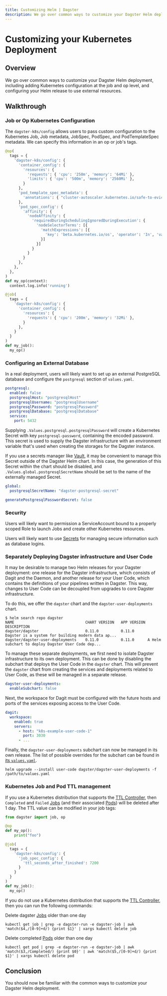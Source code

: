 ```yaml
---
title: Customizing Helm | Dagster
description: We go over common ways to customize your Dagster Helm deployment. This includes adding Kubernetes configuration at the job and op level, and configuring your Helm release to use external resources.
---
```


# Customizing your Kubernetes Deployment

## Overview

We go over common ways to customize your Dagster Helm deployment, including adding Kubernetes configuration at the job and op level, and configuring your Helm release to use external resources.

## Walkthrough

### Job or Op Kubernetes Configuration

The `dagster-k8s/config` allows users to pass custom configuration to the Kubernetes Job, Job metadata, JobSpec, PodSpec, and PodTemplateSpec metadata. We can specify this information in an op or job's tags.

```python
@op(
  tags = {
    'dagster-k8s/config': {
      'container_config': {
        'resources': {
          'requests': { 'cpu': '250m', 'memory': '64Mi' },
          'limits': { 'cpu': '500m', 'memory': '2560Mi' },
        }
      },
      'pod_template_spec_metadata': {
        'annotations': { "cluster-autoscaler.kubernetes.io/safe-to-evict": "true"}
      },
      'pod_spec_config': {
        'affinity': {
          'nodeAffinity': {
            'requiredDuringSchedulingIgnoredDuringExecution': {
              'nodeSelectorTerms': [{
                'matchExpressions': [{
                  'key': 'beta.kubernetes.io/os', 'operator': 'In', 'values': ['windows', 'linux'],
                }]
              }]
            }
          }
        }
      },
    },
  },
)
def my_op(context):
  context.log.info('running')

@job(
  tags = {
    'dagster-k8s/config': {
      'container_config': {
        'resources': {
          'requests': { 'cpu': '200m', 'memory': '32Mi' },
        }
      },
    }
  }
)
def my_job():
  my_op()
```

### Configuring an External Database

In a real deployment, users will likely want to set up an external PostgreSQL database and configure the `postgresql` section of `values.yaml`.

```yaml
postgresql:
  enabled: false
  postgresqlHost: "postgresqlHost"
  postgresqlUsername: "postgresqlUsername"
  postgresqlPassword: "postgresqlPassword"
  postgresqlDatabase: "postgresqlDatabase"
  service:
    port: 5432
```

Supplying `.Values.postgresql.postgresqlPassword` will create a Kubernetes Secret with key `postgresql-password`, containing the encoded password. This secret is used to supply the Dagster infrastructure with an environment variable that's used when creating the storages for the Dagster instance.

If you use a secrets manager like [Vault](https://www.hashicorp.com/products/vault/kubernetes), it may be convenient to manage this Secret outside of the Dagster Helm chart. In this case, the generation of this Secret within the chart should be disabled, and `.Values.global.postgresqlSecretName` should be set to the name of the externally managed Secret.

```yaml
global:
  postgresqlSecretName: "dagster-postgresql-secret"

generatePostgresqlPasswordSecret: false
```

### Security

Users will likely want to permission a ServiceAccount bound to a properly scoped Role to launch Jobs and create other Kubernetes resources.

Users will likely want to use [Secrets](https://kubernetes.io/docs/concepts/configuration/secret/) for managing secure information such as database logins.

### Separately Deploying Dagster infrastructure and User Code

It may be desirable to manage two Helm releases for your Dagster deployment: one release for the Dagster infrastructure, which consists of Dagit and the Daemon, and another release for your User Code, which contains the definitions of your pipelines written in Dagster. This way, changes to User Code can be decoupled from upgrades to core Dagster infrastructure.

To do this, we offer the `dagster` chart and the `dagster-user-deployments` chart.

    $ helm search repo dagster
    NAME                            	CHART VERSION	APP VERSION	DESCRIPTION
    dagster/dagster                 	0.11.0       	0.11.0     	Dagster is a system for building modern data ap...
    dagster/dagster-user-deployments	0.11.0       	0.11.0     	A Helm subchart to deploy Dagster User Code dep...

To manage these separate deployments, we first need to isolate Dagster infrastructure to its own deployment. This can be done by disabling the subchart that deploys the User Code in the `dagster` chart. This will prevent the `dagster` chart from creating the services and deployments related to User Code, as these will be managed in a separate release.

```yaml
dagster-user-deployments:
  enableSubchart: false
```

Next, the workspace for Dagit must be configured with the future hosts and ports of the services exposing access to the User Code.

```yaml
dagit:
  workspace:
    enabled: true
    servers:
      - host: "k8s-example-user-code-1"
        port: 3030
      - ...
```

Finally, the `dagster-user-deployments` subchart can now be managed in its own release. The list of possible overrides for the subchart can be found in [its `values.yaml`](https://github.com/dagster-io/dagster/blob/master/helm/dagster/charts/dagster-user-deployments/values.yaml).

    helm upgrade --install user-code dagster/dagster-user-deployments -f /path/to/values.yaml

### Kubernetes Job and Pod TTL management

If you use a Kubernetes distribution that supports the [TTL Controller](https://kubernetes.io/docs/concepts/workloads/controllers/ttlafterfinished/#ttl-controller), then `Completed` and `Failed` [Jobs](https://kubernetes.io/docs/concepts/workloads/controllers/job/) (and their associated [Pods](https://kubernetes.io/docs/concepts/workloads/pods/)) will be deleted after 1 day. The TTL value can be modified in your job tags:

```python file=/deploying/kubernetes/ttl_config_job.py
from dagster import job, op

@op
def my_op():
    print("foo")

@job(
  tags = {
    'dagster-k8s/config': {
      'job_spec_config': {
        'ttl_seconds_after_finished': 7200
      }
    }
  }
)
def my_job():
  my_op()
```

If you do not use a Kubernetes distribution that supports the [TTL Controller](https://kubernetes.io/docs/concepts/workloads/controllers/ttlafterfinished/#ttl-controller), then you can run the following commands:

Delete dagster [Jobs](https://kubernetes.io/docs/concepts/workloads/controllers/job/) older than one day

    kubectl get job | grep -e dagster-run -e dagster-job | awk 'match($4,/[0-9]+d/) {print $1}' | xargs kubectl delete job

Delete completed [Pods](https://kubernetes.io/docs/concepts/workloads/pods/) older than one day

    kubectl get pod | grep -e dagster-run -e dagster-job | awk 'match($3,/Completed/) {print $0}' | awk 'match($5,/[0-9]+d/) {print $1}' | xargs kubectl delete pod

## Conclusion

You should now be familiar with the common ways to customize your Dagster Helm deployment.
